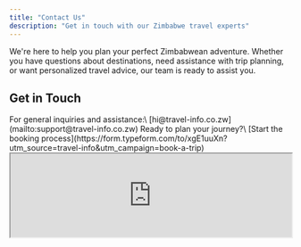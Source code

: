 ```yaml
---
title: "Contact Us"
description: "Get in touch with our Zimbabwe travel experts"
---
```


We're here to help you plan your perfect Zimbabwean adventure. Whether you have questions about destinations, need assistance with trip planning, or want personalized travel advice, our team is ready to assist you.

## Get in Touch

<CardGroup cols="2">
  <Card title="Email Support" icon="envelope">
    For general inquiries and assistance:\
    [hi@travel-info.co.zw](mailto:support@travel-info.co.zw)
  </Card>
  <Card title="Book a Trip" icon="calendar-check">
    Ready to plan your journey?\
    [Start the booking process](https://form.typeform.com/to/xgE1uuXn?utm_source=travel-info&utm_campaign=book-a-trip)
  </Card>
</CardGroup>

<Card title="Contact Us" icon="envelope-open-text" cta="Our team will respons to you shortly.">
  <div className="w-full max-w-4xl mx-auto my-6 overflow-hidden rounded-lg border border-gray-200 dark:border-gray-800">
  <iframe sandbox="allow-scripts allow-popups allow-forms allow-same-origin" width="100%" className="w-full h-[670px] border-0 dark:bg-gray-900" src="https://forms.helpdesk.com?licenseID=2046191682&contactFormID=b016bbb4-e37a-4519-8259-fe4a2e6693ce" title="Helpdesk Support Form" />

  </div>
</Card>

## Join Our Community

Connect with fellow travelers and get the latest updates on Zimbabwe travel:

<Card title="Facebook Group" icon="facebook">
  Join our community of Zimbabwe travel enthusiasts to share experiences, ask questions, and get inspired for your next trip.

  [Zimbabwe Travel Info Group](https://www.facebook.com/groups/zimbabwetravelinfo)
</Card>

## Office Hours

Our support team is available to assist you during the following hours:

```
Monday - Friday: 9:00 AM - 5:00 PM (CAT)
Saturday: 10:00 AM - 2:00 PM (CAT)
Sunday: Closed
```

## Feedback

We're constantly working to improve our travel information and services. If you have suggestions or feedback about our website or your experience with our team, please let us know.

<Accordion title="Submit Feedback">
  We value your input\! Please share your thoughts, suggestions, or experiences to help us improve our services.

  <Button text="Share Your Feedback" icon="comment" href="https://form.typeform.com/to/feedback123" />
</Accordion>

## Emergency Contacts in Zimbabwe

If you're currently in Zimbabwe and need emergency assistance:

| Service           | Contact Number    |
| ----------------- | ----------------- |
| Police Emergency  | 995               |
| Medical Emergency | 994               |
| Tourist Police    | \+263 242 703 432 |

<Note>
  Always ensure you have appropriate travel insurance that covers emergency medical evacuation before traveling to Zimbabwe.
</Note>
